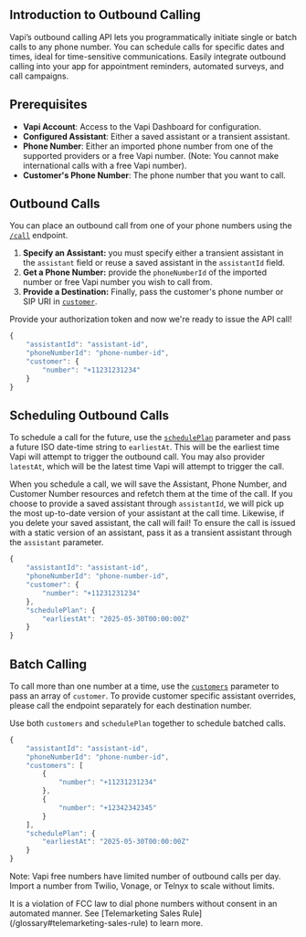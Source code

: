 ## Introduction to Outbound Calling

Vapi’s outbound calling API lets you programmatically initiate single or batch calls to any phone number. You can schedule calls for specific dates and times, ideal for time-sensitive communications. Easily integrate outbound calling into your app for appointment reminders, automated surveys, and call campaigns.

## Prerequisites

- **Vapi Account**: Access to the Vapi Dashboard for configuration.
- **Configured Assistant**: Either a saved assistant or a transient assistant.
- **Phone Number**: Either an imported phone number from one of the supported providers or a free Vapi number. (Note: You cannot make international calls with a free Vapi number).
- **Customer's Phone Number**: The phone number that you want to call.

## Outbound Calls

You can place an outbound call from one of your phone numbers using the [`/call`](/api-reference/calls/create-phone-call) endpoint.

1. **Specify an Assistant:** you must specify either a transient assistant in the `assistant` field or reuse a saved assistant in the `assistantId` field.
2. **Get a Phone Number:** provide the `phoneNumberId` of the imported number or free Vapi number you wish to call from.
3. **Provide a Destination:** Finally, pass the customer's phone number or SIP URI in [`customer`](/api-reference/calls/create#request.body.customer).

Provide your authorization token and now we're ready to issue the API call!

```jsx
{
    "assistantId": "assistant-id",
    "phoneNumberId": "phone-number-id",
    "customer": {
        "number": "+11231231234"
    }
}
```

## Scheduling Outbound Calls

To schedule a call for the future, use the [`schedulePlan`](/api-reference/calls/create#request.body.schedulePlan) parameter and pass a future ISO date-time string to `earliestAt`. This will be the earliest time Vapi will attempt to trigger the outbound call. You may also provider `latestAt`, which will be the latest time Vapi will attempt to trigger the call.

When you schedule a call, we will save the Assistant, Phone Number, and Customer Number resources and refetch them at the time of the call. If you choose to provide a saved assistant through `assistantId`, we will pick up the most up-to-date version of your assistant at the call time. Likewise, if you delete your saved assistant, the call will fail! To ensure the call is issued with a static version of an assistant, pass it as a transient assistant through the `assistant` parameter.

```jsx
{
    "assistantId": "assistant-id",
    "phoneNumberId": "phone-number-id",
    "customer": {
        "number": "+11231231234"
    },
    "schedulePlan": {
        "earliestAt": "2025-05-30T00:00:00Z"
    }
}
```

## Batch Calling

To call more than one number at a time, use the [`customers`](/api-reference/calls/create#request.body.customers) parameter to pass an array of `customer`. To provide customer specific assistant overrides, please call the endpoint separately for each destination number.

Use both `customers` and `schedulePlan` together to schedule batched calls.

```jsx
{
    "assistantId": "assistant-id",
    "phoneNumberId": "phone-number-id",
    "customers": [
        {
            "number": "+11231231234"
        },
        {
            "number": "+12342342345"
        }
    ],
    "schedulePlan": {
        "earliestAt": "2025-05-30T00:00:00Z"
    }
}
```

Note: Vapi free numbers have limited number of outbound calls per day. Import a number from Twilio, Vonage, or Telnyx to scale without limits.

<Warning>
  It is a violation of FCC law to dial phone numbers without consent in an
  automated manner. See [Telemarketing Sales
  Rule](/glossary#telemarketing-sales-rule) to learn more.
</Warning>